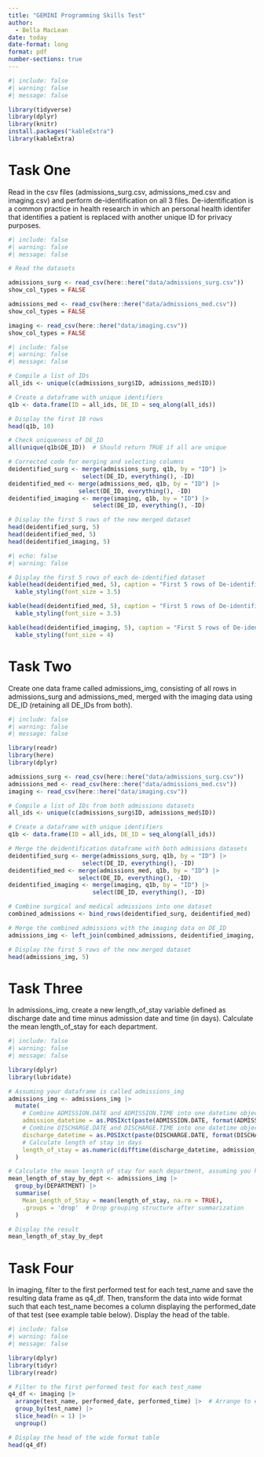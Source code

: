 ```yaml
---
title: "GEMINI Programming Skills Test"
author: 
  - Bella MacLean
date: today
date-format: long
format: pdf
number-sections: true
---
```


```r
#| include: false
#| warning: false
#| message: false

library(tidyverse)
library(dplyr)
library(knitr)
install.packages("kableExtra")
library(kableExtra)
```


# Task One

Read in the csv files (admissions_surg.csv, admissions_med.csv and imaging.csv) and perform de-identification on all 3 files. De-identification is a common practice in health research in which an personal health identifer that identifies a patient is replaced with another unique ID for privacy
purposes.

```r
#| include: false
#| warning: false
#| message: false

# Read the datasets

admissions_surg <- read_csv(here::here("data/admissions_surg.csv"))
show_col_types = FALSE

admissions_med <- read_csv(here::here("data/admissions_med.csv"))
show_col_types = FALSE

imaging <- read_csv(here::here("data/imaging.csv"))
show_col_types = FALSE
```

```r
#| include: false
#| warning: false
#| message: false

# Compile a list of IDs
all_ids <- unique(c(admissions_surg$ID, admissions_med$ID))

# Create a dataframe with unique identifiers
q1b <- data.frame(ID = all_ids, DE_ID = seq_along(all_ids))

# Display the first 10 rows
head(q1b, 10)

# Check uniqueness of DE_ID
all(unique(q1b$DE_ID))  # Should return TRUE if all are unique

# Corrected code for merging and selecting columns
deidentified_surg <- merge(admissions_surg, q1b, by = "ID") |>
                     select(DE_ID, everything(), -ID)
deidentified_med <- merge(admissions_med, q1b, by = "ID") |>
                    select(DE_ID, everything(), -ID)
deidentified_imaging <- merge(imaging, q1b, by = "ID") |>
                        select(DE_ID, everything(), -ID)

# Display the first 5 rows of the new merged dataset
head(deidentified_surg, 5)
head(deidentified_med, 5)
head(deidentified_imaging, 5)
```

```r
#| echo: false
#| warning: false

# Display the first 5 rows of each de-identified dataset
kable(head(deidentified_med, 5), caption = "First 5 rows of De-identified Medical Admissions", format = "latex", booktabs = TRUE) |>
  kable_styling(font_size = 3.5)

kable(head(deidentified_med, 5), caption = "First 5 rows of De-identified Medical Admissions", format = "latex", booktabs = TRUE) |>
  kable_styling(font_size = 3.5)

kable(head(deidentified_imaging, 5), caption = "First 5 rows of De-identified Imaging Data", format = "latex", booktabs = TRUE) |>
  kable_styling(font_size = 4)
```

\newpage 

# Task Two

Create one data frame called admissions_img, consisting of all rows in admissions_surg and admissions_med, merged with the imaging data using DE_ID (retaining all DE_IDs from both).

```r
#| include: false
#| warning: false
#| message: false

library(readr)
library(here)
library(dplyr)

admissions_surg <- read_csv(here::here("data/admissions_surg.csv"))
admissions_med <- read_csv(here::here("data/admissions_med.csv"))
imaging <- read_csv(here::here("data/imaging.csv"))

# Compile a list of IDs from both admissions datasets
all_ids <- unique(c(admissions_surg$ID, admissions_med$ID))

# Create a dataframe with unique identifiers
q1b <- data.frame(ID = all_ids, DE_ID = seq_along(all_ids))

# Merge the deidentification dataframe with both admissions datasets
deidentified_surg <- merge(admissions_surg, q1b, by = "ID") |>
                     select(DE_ID, everything(), -ID)
deidentified_med <- merge(admissions_med, q1b, by = "ID") |>
                    select(DE_ID, everything(), -ID)
deidentified_imaging <- merge(imaging, q1b, by = "ID") |>
                        select(DE_ID, everything(), -ID)

# Combine surgical and medical admissions into one dataset
combined_admissions <- bind_rows(deidentified_surg, deidentified_med)

# Merge the combined admissions with the imaging data on DE_ID
admissions_img <- left_join(combined_admissions, deidentified_imaging, by = "DE_ID")

```

```r

# Display the first 5 rows of the new merged dataset
head(admissions_img, 5)

```


\newpage

# Task Three

In admissions_img, create a new length_of_stay variable defined as discharge date and time minus admission date and time (in days). Calculate the mean length_of_stay for each department.

```r
#| include: false
#| warning: false
#| message: false

library(dplyr)
library(lubridate)

# Assuming your dataframe is called admissions_img
admissions_img <- admissions_img |>
  mutate(
    # Combine ADMISSION.DATE and ADMISSION.TIME into one datetime object, specify format explicitly
    admission_datetime = as.POSIXct(paste(ADMISSION.DATE, format(ADMISSION.TIME, "%H:%M:%S")), format = "%Y-%m-%d %H:%M:%S", tz = "UTC"),
    # Combine DISCHARGE.DATE and DISCHARGE.TIME into one datetime object, specify format explicitly
    discharge_datetime = as.POSIXct(paste(DISCHARGE.DATE, format(DISCHARGE.TIME, "%H:%M:%S")), format = "%Y-%m-%d %H:%M:%S", tz = "UTC"),
    # Calculate length of stay in days
    length_of_stay = as.numeric(difftime(discharge_datetime, admission_datetime, units = "days"))
  )

# Calculate the mean length of stay for each department, assuming you have a Department column
mean_length_of_stay_by_dept <- admissions_img |>
  group_by(DEPARTMENT) |>
  summarise(
    Mean_Length_of_Stay = mean(length_of_stay, na.rm = TRUE),
    .groups = 'drop'  # Drop grouping structure after summarization
  )
```

```r
# Display the result
mean_length_of_stay_by_dept
```

# Task Four

In imaging, filter to the first performed test for each test_name and save the resulting data frame as q4_df. Then, transform the data into wide format such that each test_name becomes a column displaying the performed_date of that test (see example table below). Display the head of the table.

```r
#| include: false
#| warning: false
#| message: false

library(dplyr)
library(tidyr)
library(readr)

# Filter to the first performed test for each test_name
q4_df <- imaging |>
  arrange(test_name, performed_date, performed_time) |>  # Arrange to ensure we're getting the first test chronologically
  group_by(test_name) |>
  slice_head(n = 1) |>
  ungroup()
```

```r
# Display the head of the wide format table
head(q4_df)
```

